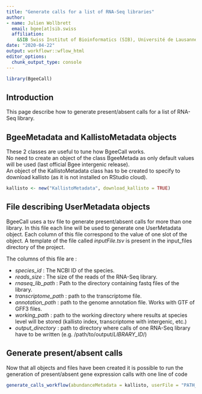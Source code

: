 ```yaml
---
title: "Generate calls for a list of RNA-Seq libraries"
author: 
- name: Julien Wollbrett
  email: bgee[at]sib.swiss
  affiliation:
    &SIB Swiss Institut of Bioinformatics (SIB), Université de Lausanne 
date: "2020-04-22"
output: workflowr::wflow_html
editor_options:
  chunk_output_type: console
---
```


```r
library(BgeeCall)
```

## Introduction

This page describe how to generate present/absent calls for a list of RNA-Seq library.

## BgeeMetadata and KallistoMetadata objects

These 2 classes are useful to tune how BgeeCall works.  
No need to create an object of the class BgeeMetada as only default values will be used (last official Bgee intergenic release).  
An object of the KallistoMetadata class has to be created to specify to download kallisto (as it is not installed on RStudio cloud).

```r
kallisto <- new("KallistoMetadata", download_kallisto = TRUE)
```

## File describing UserMetadata objects

BgeeCall uses a tsv file to generate present/absent calls for more than one library.
In this file each line will be used to generate one UserMetadata object.
Each column of this file correspond to the value of one slot of the object.
A template of the file called _inputFile.tsv_ is present in the input_files directory of the project.

The columns of this file are :

* _species_id_ : The NCBI ID of the species.
* _reads_size_ : The size of the reads of the RNA-Seq library.
* _rnaseq_lib_path_ : Path to the directory containing fastq files of the library.
* _transcriptome_path_ : path to the transcriptome file.
* _annotation_path_ : path to the genome annotation file. Works with GTF of GFF3 files.
* _working_path_ : path to the working directory where results at species level will be stored (kallisto index, transcriptome with intergenic, etc.)
* _output_directory_ : path to directory where calls of one RNA-Seq library have to be written (e.g. /path/to/output/_LIBRARY_ID_/)

## Generate present/absent calls

Now that all objects and files have been created it is possible to run the generation of present/absent gene expression calls with one line of code


```r
generate_calls_workflow(abundanceMetadata = kallisto, userFile = "PATH_TO_INPUT_FILE.tsv")
```
